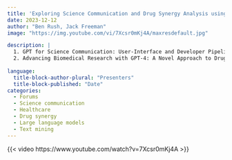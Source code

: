 ```yaml
---
title: 'Exploring Science Communication and Drug Synergy Analysis using GPT'
date: 2023-12-12
author: "Ben Rush, Jack Freeman"
image: "https://img.youtube.com/vi/7Xcsr0mKj4A/maxresdefault.jpg"

description: |
  1. GPT for Science Communication: User-Interface and Developer Pipeline Approaches<br>
  2. Advancing Biomedical Research with GPT-4: A Novel Approach to Drug Synergy Analysis using Text Mining and Classification
  
language: 
  title-block-author-plural: "Presenters"
  title-block-published: "Date"
categories:
  - Forums
  - Science communication
  - Healthcare
  - Drug synergy
  - Large language models
  - Text mining
---
```


{{< video https://www.youtube.com/watch?v=7Xcsr0mKj4A >}}

